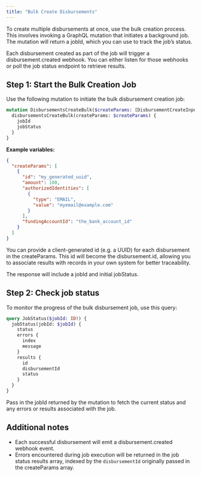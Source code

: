 ```yaml
---
title: "Bulk Create Disbursements"
---
```


To create multiple disbursements at once, use the bulk creation process. This involves invoking a GraphQL mutation that initiates a background job. The mutation will return a jobId, which you can use to track the job’s status.

Each disbursement created as part of the job will trigger a disbursement.created webhook. You can either listen for those webhooks or poll the job status endpoint to retrieve results.

## Step 1: Start the Bulk Creation Job

Use the following mutation to initiate the bulk disbursement creation job:

```graphql
mutation DisbursementsCreateBulk($createParams: [DisbursementCreateInput!]!) {
  disbursementsCreateBulk(createParams: $createParams) {
    jobId
    jobStatus
  }
}
```

**Example variables:**

```json
{
  "createParams": [
    {
      "id": "my_generated_uuid",
      "amount": 100,
      "authorizedIdentities": [
        {
          "type": "EMAIL",
          "value": "myemail@example.com"
        }
      ],
      "fundingAccountId": "the_bank_account_id"
    }
  ]
}
```

<Tip>
  You can provide a client-generated id (e.g. a UUID) for each disbursement in
  the createParams. This id will become the disbursement.id, allowing you to
  associate results with records in your own system for better traceability.
</Tip>

The response will include a jobId and initial jobStatus.

## Step 2: Check job status

To monitor the progress of the bulk disbursement job, use this query:

```graphql
query JobStatus($jobId: ID!) {
  jobStatus(jobId: $jobId) {
    status
    errors {
      index
      message
    }
    results {
      id
      disbursementId
      status
    }
  }
}
```

Pass in the jobId returned by the mutation to fetch the current status and any errors or results associated with the job.

## Additional notes

- Each successful disbursement will emit a disbursement.created webhook event.
- Errors encountered during job execution will be returned in the job status results array, indexed by the `disbursementId` originally passed in the createParams array.